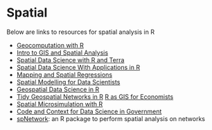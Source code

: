 # Spatial {#Spatial}


Below are links to resources for spatial analysis in R

- [Geocomputation with R](https://r.geocompx.org/)
- [Intro to GIS and Spatial Analysis](https://mgimond.github.io/Spatial/index.html)
- [Spatial Data Science with R and Terra](https://rspatial.org/index.html)
- [Spatial Data Science With Applications in R](https://r-spatial.org/book/)
- [Mapping and Spatial Regressions](https://maczokni.github.io/crime_mapping_textbook/index.html)
- [Spatial Modelling for Data Scientists](https://gdsl-ul.github.io/san/index.html)
- [Geospatial Data Science in R](https://zia207.github.io/geospatial-r-github.io/index.html)
- [Tidy Geospatial Networks in R](https://luukvdmeer.github.io/sfnetworks/index.html)
[R as GIS for Economists](https://tmieno2.github.io/R-as-GIS-for-Economists/index.html)
- [Spatial Microsimulation with R](https://spatial-microsim-book.robinlovelace.net/index.html)
-   [Code and Context for Data Science in Government](https://urbanspatial.github.io/PublicPolicyAnalytics/index.html) 
- [spNetwork](https://jeremygelb.github.io/spNetwork/index.html): an R package to perform spatial analysis on networks


